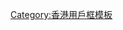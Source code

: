 {{Userbox
  |id=[[File:Victoria_peak.jpg|70px]]
  |id-c=white
  |info=該用戶現在或曾經居於'''[[香港]]'''。
  |info-c=white
  |info-s=9
  |border-c=#0044bb
}}<noinclude>
[[Category:香港用戶框模板]]
</noinclude>
